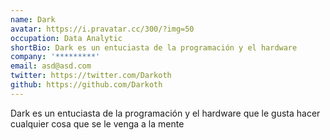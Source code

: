 ```yaml
---
name: Dark
avatar: https://i.pravatar.cc/300/?img=50
occupation: Data Analytic
shortBio: Dark es un entuciasta de la programación y el hardware
company: '*********'
email: asd@asd.com
twitter: https://twitter.com/Darkoth
github: https://github.com/Darkoth
---
```

Dark es un entuciasta de la programación y el hardware que le gusta hacer cualquier cosa que se le venga a la mente
